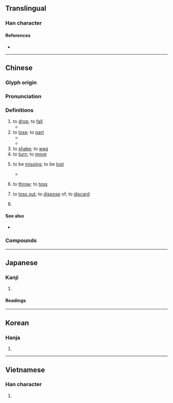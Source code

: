 {{character info/new}}
==Translingual==

===Han character===
{{Han char|rn=64|rad=手|as=08|sn=11|four=51046|canj=QYAJ|ids=⿰扌卓}}

====References====
* {{Han ref|kx=0436.200|dkj=12243|dj=0786.070|hdz=31896.010|uh=6389|ud=25481|bh=B1BC|bd=45500}}

----

==Chinese==
{{zh-forms|alt=𢴿}}

===Glyph origin===
{{Han etym}}

===Pronunciation===
{{zh-pron
|m=diào
|c=diu6,deu6,zaau6
|h=pfs=thet
|md=
|mn=tiāu/tiō
|mn_note=tiāu - literary; tiō - vernacular
|w=
|mc=y
|oc=y
|cat=v
}}

===Definitions===
{{zh-hanzi}}

# to [[drop]]; to [[fall]]
#* {{zh-x|硬币 掉 在 了 地上。|The coin dropped on the ground.}}
# to [[lose]]; to [[part]]
#* {{zh-x|掉色|to lose color}}
#* {{zh-x|掉髮|to lose hair}}
# to [[shake]]; to [[wag]]
# to [[turn]]; to [[move]]
# {{lb|zh|dialectal|intransitive}} to be [[missing]]; to be [[lost]]
#* {{zh-x|我 錢包 掉 了|I lost my wallet.}}
# {{lb|zh|Cantonese}} to [[throw]]; to [[toss]] {{attention|yue|please check}}
# {{lb|zh|Cantonese}} to [[toss out]]; to [[dispose]] of; to [[discard]]
# {{n-g|Used along with a verb to indicate completion, usually together with {{zh-l|了}}; or to indicate imperative mood.}}
#: {{zh-x|他 戒-掉 了 煙|He quit smoking.}}
#: {{zh-x|把 燈 關-掉|Turn off the lights.}}

====See also====
* {{zh-l|落}}

===Compounds===
{{zh-der|單掉兒|忘掉|做掉|丟不掉|尾大難掉|丟掉|廢掉|幹掉|失掉|尾大不掉|劃掉|掉臂不顧|掉鞅|拋掉|拆掉|掉嘴弄舌|掉文|掉魂|漏掉|掉舌|掉書袋|掉開|掉頭不顧|扔掉|掉膘|掉鎗花|掉回頭|戒掉|掉頭|掉三寸舌|掉隊|掉轉頭|掉眼|掉頭而去|掉嘴口|掉過兒|掉舌鼓脣|掉胎|掉下|掉貨|扣掉|破掉|溜掉|掉轉|掉包|甩掉|掉過頭|當掉|掉弄|掉刀|掉頭鼠竄|掉價兒|掉色|改掉|掉以輕心|毀掉|掉皮|末大不掉|掉過來|掉落|掉臂|掉背臉|掉換|拔掉|笑掉大牙|躲不掉|蹦掉|除掉|關掉|花掉|連根拔掉|跑不掉|老掉牙}}

{{zh-cat|Beginning}}

----

==Japanese==

===Kanji===
{{ja-kanji|grade=|rs=手08}}

# {{defn|lang=ja|sort=手08}}

====Readings====
{{ja-readings
|goon=じょう<でう
|kanon=ちょう<てう
|kanyoon=とう<たう
|kun=ふる-う<ふる-ふ
}}

----

==Korean==

===Hanja===
{{ko-hanja|hangeul=도|eumhun=|rv=do|mr=to|y=to}}

# {{defn|lang=ko|sort=手08}}

----

==Vietnamese==

===Han character===
{{vi-readings|rs=手08|hanviet=[[trao]], [[chèo]], [[điệu]], [[sạo]], [[trạo]], [[tráo]]}}

# {{defn|lang=vi|sort=手08}}

{{cln|vi|Han tu}}